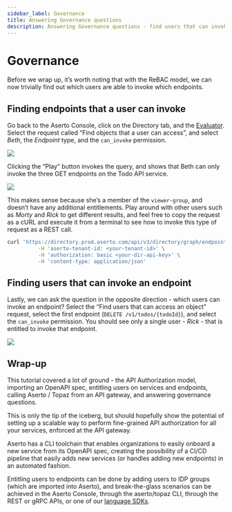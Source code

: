 ```yaml
---
sidebar_label: Governance
title: Answering Governance questions
description: Answering Governance questions - find users that can invoke an endpoint
---
```


# Governance

Before we wrap up, it’s worth noting that with the ReBAC model, we can now trivially find out which users are able to invoke which endpoints.

## Finding endpoints that a user can invoke

Go back to the Aserto Console, click on the Directory tab, and the [Evaluator](https://console.aserto.com/ui/directory/evaluator). Select the request called “Find objects that a user can access”, and select *Beth*, the *Endpoint* type, and the `can_invoke` permission.

<img src="/quickstart-api-auth/api-auth-25-find-endpoints-beth.png" />

Clicking the “Play” button invokes the query, and shows that Beth can only invoke the three GET endpoints on the Todo API service.

<img src="/quickstart-api-auth/api-auth-26-beth-endpoints.png" />

This makes sense because she’s a member of the `viewer-group`, and doesn’t have any additional entitlements. Play around with other users such as *Morty* and *Rick* to get different results, and feel free to copy the request as a cURL and execute it from a terminal to see how to invoke this type of request as a REST call.

```sh
curl 'https://directory.prod.aserto.com/api/v3/directory/graph/endpoint/can_invoke/user?object_id=&subject_id=beth%40the-smiths.com' \
          -H 'aserto-tenant-id: <your-tenant-id>' \
          -H 'authorization: basic <your-dir-api-key>' \
          -H 'content-type: application/json'
```

## Finding users that can invoke an endpoint

Lastly, we can ask the question in the opposite direction - which users can invoke an endpoint? Select the “Find users that can access an object” request, select the first endpoint (`DELETE /v1/todos/{todoId}`), and select the `can_invoke` permission. You should see only a single user - *Rick* - that is entitled to invoke that endpoint.

<img src="/quickstart-api-auth/api-auth-27-find-users.png" />

## Wrap-up

This tutorial covered a lot of ground - the API Authorization model, importing an OpenAPI spec, entitling users on services and endpoints, calling Aserto / Topaz from an API gateway, and answering governance questions.

This is only the tip of the iceberg, but should hopefully show the potential of setting up a scalable way to perform fine-grained API authorization for all your services, enforced at the API gateway.

Aserto has a CLI toolchain that enables organizations to easily onboard a new service from its OpenAPI spec, creating the possibility of a CI/CD pipeline that easily adds new services (or handles adding new endpoints) in an automated fashion.

Entitling users to endpoints can be done by adding users to IDP groups (which are imported into Aserto), and break-the-glass scenarios can be achieved in the Aserto Console, through the aserto/topaz CLI, through the REST or gRPC APIs, or one of our [language SDKs](/docs/software-development-kits/overview.mdx).
